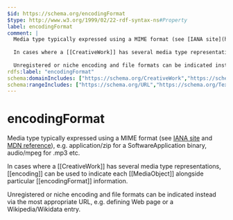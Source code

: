 ```yaml
---
$id: https://schema.org/encodingFormat
$type: http://www.w3.org/1999/02/22-rdf-syntax-ns#Property
label: encodingFormat
comment: |
  Media type typically expressed using a MIME format (see [IANA site](http://www.iana.org/assignments/media-types/media-types.xhtml) and [MDN reference](https://developer.mozilla.org/en-US/docs/Web/HTTP/Basics_of_HTTP/MIME_types)), e.g. application/zip for a SoftwareApplication binary, audio/mpeg for .mp3 etc.
  
  In cases where a [[CreativeWork]] has several media type representations, [[encoding]] can be used to indicate each [[MediaObject]] alongside particular [[encodingFormat]] information.
  
  Unregistered or niche encoding and file formats can be indicated instead via the most appropriate URL, e.g. defining Web page or a Wikipedia/Wikidata entry.
rdfs:label: "encodingFormat"
schema:domainIncludes: ["https://schema.org/CreativeWork","https://schema.org/MediaObject"]
schema:rangeIncludes: ["https://schema.org/URL","https://schema.org/Text"]
---
```


# encodingFormat

Media type typically expressed using a MIME format (see [IANA site](http://www.iana.org/assignments/media-types/media-types.xhtml) and [MDN reference](https://developer.mozilla.org/en-US/docs/Web/HTTP/Basics_of_HTTP/MIME_types)), e.g. application/zip for a SoftwareApplication binary, audio/mpeg for .mp3 etc.

In cases where a [[CreativeWork]] has several media type representations, [[encoding]] can be used to indicate each [[MediaObject]] alongside particular [[encodingFormat]] information.

Unregistered or niche encoding and file formats can be indicated instead via the most appropriate URL, e.g. defining Web page or a Wikipedia/Wikidata entry.

